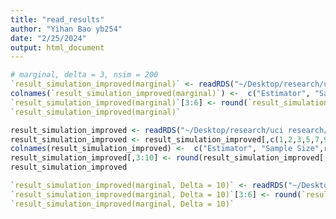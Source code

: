 ```yaml
---
title: "read_results"
author: "Yihan Bao yb254"
date: "2/25/2024"
output: html_document
---
```


```r
# marginal, delta = 3, nsim = 200
`result_simulation_improved(marginal)` <- readRDS("~/Desktop/research/uci research/github code for modified EMEE/result_simulation_improved(marginal).RDS")
colnames(`result_simulation_improved(marginal)`) <-  c("Estimator", "Sample Size",rep(c("Bias","SD","RMSE","CP(unadj)"),1))
`result_simulation_improved(marginal)`[3:6] <- round(`result_simulation_improved(marginal)`[3:6], 3)
`result_simulation_improved(marginal)`
```
```r
result_simulation_improved <- readRDS("~/Desktop/research/uci research/github code for modified EMEE/result_simulation_improved.RDS")
result_simulation_improved <- result_simulation_improved[,c(1,2,3,5,7,9,4,6,8,10)]
colnames(result_simulation_improved) <-  c("Estimator", "Sample Size",rep(c("Bias","SD","RMSE","CP(unadj)"),2))
result_simulation_improved[,3:10] <- round(result_simulation_improved[,3:10], 3)
result_simulation_improved
```
```r
`result_simulation_improved(marginal, Delta = 10)` <- readRDS("~/Desktop/research/uci research/github code for modified EMEE/result_simulation_improved(marginal, Delta = 10).RDS")
`result_simulation_improved(marginal, Delta = 10)`[3:6] <- round(`result_simulation_improved(marginal, Delta = 10)`[3:6], 3)
`result_simulation_improved(marginal, Delta = 10)`
```

